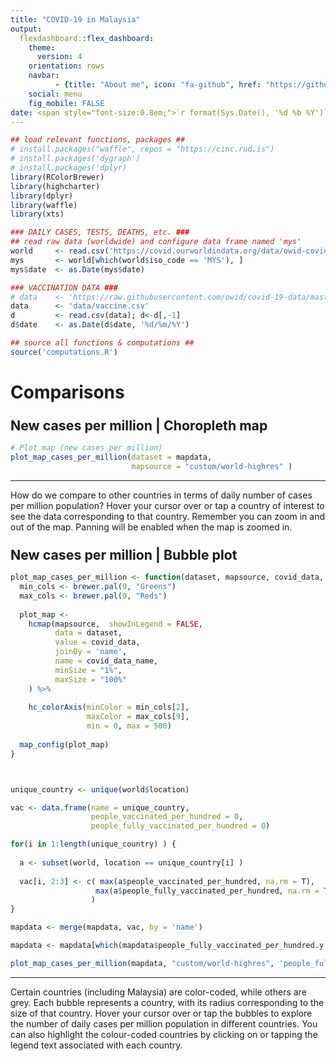 ```yaml
---
title: "COVID-19 in Malaysia"
output: 
  flexdashboard::flex_dashboard:
    theme:
      version: 4
    orientation: rows
    navbar:
          - {title: "About me", icon: "fa-github", href: "https://github.com/fyii200", align: left}
    social: menu
    fig_mobile: FALSE
date: <span style="font-size:0.8em;">`r format(Sys.Date(), '%d %b %Y')` </span>
---
```


```r
## load relevant functions, packages ##
# install.packages("waffle", repos = "https://cinc.rud.is")
# install.packages('dygraph')
# install.packages('dplyr)
library(RColorBrewer)
library(highcharter)
library(dplyr)
library(waffle)
library(xts)

### DAILY CASES, TESTS, DEATHS, etc. ###
## read raw data (worldwide) and configure data frame named 'mys'
world     <- read.csv('https://covid.ourworldindata.org/data/owid-covid-data.csv')
mys       <- world[which(world$iso_code == 'MYS'), ]
mys$date  <- as.Date(mys$date)

### VACCINATION DATA ###
# data    <- 'https://raw.githubusercontent.com/owid/covid-19-data/master/public/data/vaccinations/country_data/Malaysia.csv'
data      <- 'data/vaccine.csv'
d         <- read.csv(data); d<-d[,-1]
d$date    <- as.Date(d$date, '%d/%m/%Y')

## source all functions & computations ##
source('computations.R')
```


Comparisons {.storyboard data-icon="fa-globe-asia"}
=========================================

### <span style="font-size:1.3em;"> **New cases per million | Choropleth map ** </span>
```r
# Plot map (new cases per million)
plot_map_cases_per_million(dataset = mapdata,
                           mapsource = "custom/world-highres" )
```

***
How do we compare to other countries in terms of daily number of cases per million population? Hover your cursor over or tap a country of interest to see the data corresponding to that country. Remember you can zoom in and out of the map. Panning will be enabled when the map is zoomed in.


### <span style="font-size:1.3em;"> **New cases per million | Bubble plot ** </span>
```r
plot_map_cases_per_million <- function(dataset, mapsource, covid_data, covid_data_name){
  min_cols <- brewer.pal(9, "Greens")
  max_cols <- brewer.pal(9, "Reds")
  
  plot_map <-
    hcmap(mapsource,  showInLegend = FALSE,
          data = dataset,
          value = covid_data,
          joinBy = 'name',
          name = covid_data_name,
          minSize = "1%",
          maxSize = "100%"
    ) %>%
    
    hc_colorAxis(minColor = min_cols[2], 
                 maxColor = max_cols[9], 
                 min = 0, max = 500)
  
  map_config(plot_map)
}



unique_country <- unique(world$location)

vac <- data.frame(name = unique_country, 
                  people_vaccinated_per_hundred = 0, 
                  people_fully_vaccinated_per_hundred = 0)

for(i in 1:length(unique_country) ) {
  
  a <- subset(world, location == unique_country[i] )
  
  vac[i, 2:3] <- c( max(a$people_vaccinated_per_hundred, na.rm = T),
                   max(a$people_fully_vaccinated_per_hundred, na.rm = T)
                  )
}

mapdata <- merge(mapdata, vac, by = 'name')

mapdata <- mapdata[which(mapdata$people_fully_vaccinated_per_hundred.y >= 0), ]

plot_map_cases_per_million(mapdata, "custom/world-highres", 'people_fully_vaccinated_per_hundred.y', 'Fully vaccinated')
```

***
Certain countries (including Malaysia) are color-coded, while others are grey. Each bubble represents a country, with its radius corresponding to the size of that country. Hover your cursor over or tap the bubbles to explore the number of daily cases per million population in different countries. You can also highlight the colour-coded countries by clicking on or tapping the legend text associated with each country.







